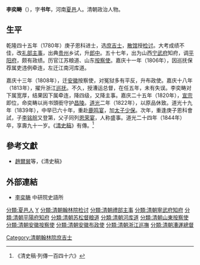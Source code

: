 '''李奕畴'''（{{bd|1754年||1844年|catIdx=Li李}}），字'''书年'''，河南[[夏邑|夏邑]]人。清朝政治人物。

==生平==
乾隆四十五年（1780年）庚子恩科进士，选[[庶吉士|庶吉士]]，[[散馆|散馆]]授[[检讨|检讨]]。大考成绩不佳，改[[礼部|礼部]][[主事|主事]]，出典[[贵州|贵州]]乡试，升[[郎中|郎中]]。五十七年，出为山西[[宁武府|宁武府]]知府，调[[平阳府|平阳府]]，颇有政绩。历官江苏粮道、山东[[按察使|按察使]]。嘉庆十一年（1806年），因巡抚保荐属吏违例牵连，左迁江南河库道。

嘉庆十三年（1808年），迁[[安徽|安徽]]按察使，对冤狱多有平反，升布政使。嘉庆十八年（1813年），擢升浙江[[巡抚|巡抚]]。不久，授漕运总督，在任五年，未有失误。李奕畴对下属宽厚，结果因下属牵连，降四级，又降主事。嘉庆二十五年（1820年），[[清宣宗|宣宗]]即位，命奕畴以尚书頭銜守护[[清昌陵|昌陵]]。[[道光|道光]]二年（1822年），以原品休致。道光十九年（1839年），中举已六十年，重赴[[鹿鸣宴|鹿鸣宴]]，加[[太子少保|太子少保]]。次年，重逢庚子恩科會試，子[[李铭皖|李铭皖]]又登第，父子同列[[恩荣宴|恩荣宴]]，人称盛事。道光二十四年（1844年）卒，享壽九十一岁。《[[清史稿|清史稿]]》有傳。<ref>《清史稿·列傳一百四十六》</ref>

==參考文獻==
{{reflist}}
*[[趙爾巽|趙爾巽]]等，《清史稿》

==外部連結==
*[http://npmhost.npm.gov.tw/ttscgi2/ttsquery?0:0:npmauac:TM%3D%A7%F5%AB%B3%C3%A5 李奕畴] {{Wayback|url=http://npmhost.npm.gov.tw/ttscgi2/ttsquery?0:0:npmauac:TM%3D%A7%F5%AB%B3%C3%A5 |date=20190814185914 }} 中研院史語所

{{乾隆四十五年庚子恩科殿試金榜}}

{{Authority control}}

{{DEFAULTSORT:Li李}}
[[分類:夏邑人|分類:夏邑人]]
[[分類:李姓|Y]]
[[Category:清朝翰林院庶吉士|Category:清朝翰林院庶吉士]]
[[分類:清朝翰林院检讨|分類:清朝翰林院检讨]]
[[分類:清朝禮部主事|分類:清朝禮部主事]]
[[分類:清朝寧武府知府|分類:清朝寧武府知府]]
[[分類:清朝平陽府知府|分類:清朝平陽府知府]]
[[分類:清朝苏松督粮道|分類:清朝苏松督粮道]]
[[分類:清朝河库道|分類:清朝河库道]]
[[分類:清朝山東按察使|分類:清朝山東按察使]]
[[分類:清朝安徽按察使|分類:清朝安徽按察使]]
[[分類:清朝安徽布政使|分類:清朝安徽布政使]]
[[分類:清朝浙江巡撫|分類:清朝浙江巡撫]]
[[分類:清朝漕運總督|分類:清朝漕運總督]]